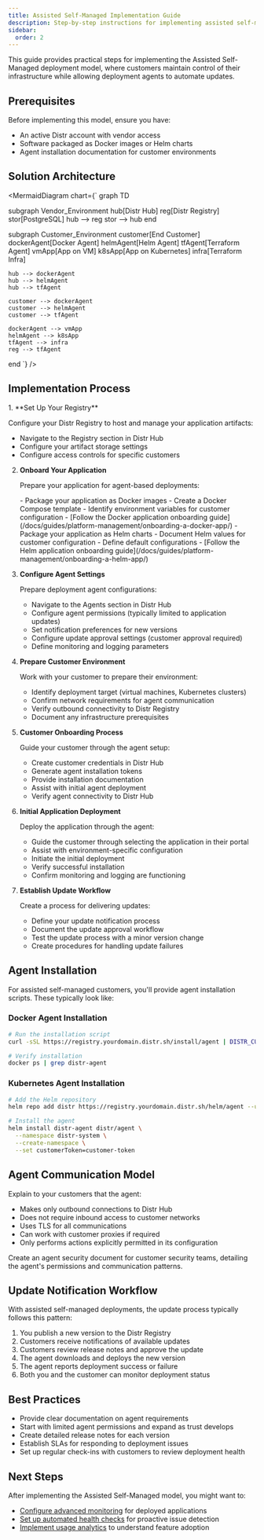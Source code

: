 ```yaml
---
title: Assisted Self-Managed Implementation Guide
description: Step-by-step instructions for implementing assisted self-managed customer deployments
sidebar:
  order: 2
---
```



This guide provides practical steps for implementing the Assisted Self-Managed deployment model, where customers maintain control of their infrastructure while allowing deployment agents to automate updates.

## Prerequisites

Before implementing this model, ensure you have:

- An active Distr account with vendor access
- Software packaged as Docker images or Helm charts
- Agent installation documentation for customer environments

## Solution Architecture

<MermaidDiagram 
  chart={`
graph TD

  subgraph Vendor_Environment
    hub[Distr Hub]
    reg[Distr Registry]
    stor[PostgreSQL]
    hub --> reg
    stor --> hub
  end

  subgraph Customer_Environment
    customer[End Customer]
    dockerAgent[Docker Agent]
    helmAgent[Helm Agent]
    tfAgent[Terraform Agent]
    vmApp[App on VM]
    k8sApp[App on Kubernetes]
    infra[Terraform Infra]

    hub --> dockerAgent
    hub --> helmAgent
    hub --> tfAgent

    customer --> dockerAgent
    customer --> helmAgent
    customer --> tfAgent

    dockerAgent --> vmApp
    helmAgent --> k8sApp
    tfAgent --> infra
    reg --> tfAgent
  end
`}
/>

## Implementation Process

<Steps>
1. **Set Up Your Registry**

   Configure your Distr Registry to host and manage your application artifacts:
   
   - Navigate to the Registry section in Distr Hub
   - Configure your artifact storage settings
   - Configure access controls for specific customers

2. **Onboard Your Application**
   
   Prepare your application for agent-based deployments:

   <Tabs>
   <TabItem label="Docker Application">
   - Package your application as Docker images
   - Create a Docker Compose template
   - Identify environment variables for customer configuration
   - [Follow the Docker application onboarding guide](/docs/guides/platform-management/onboarding-a-docker-app/)
   </TabItem>
   <TabItem label="Kubernetes Application">
   - Package your application as Helm charts
   - Document Helm values for customer configuration
   - Define default configurations
   - [Follow the Helm application onboarding guide](/docs/guides/platform-management/onboarding-a-helm-app/)
   </TabItem>
   </Tabs>

3. **Configure Agent Settings**
   
   Prepare deployment agent configurations:
   
   - Navigate to the Agents section in Distr Hub
   - Configure agent permissions (typically limited to application updates)
   - Set notification preferences for new versions
   - Configure update approval settings (customer approval required)
   - Define monitoring and logging parameters

4. **Prepare Customer Environment**
   
   Work with your customer to prepare their environment:
   
   - Identify deployment target (virtual machines, Kubernetes clusters)
   - Confirm network requirements for agent communication
   - Verify outbound connectivity to Distr Registry
   - Document any infrastructure prerequisites

5. **Customer Onboarding Process**
   
   Guide your customer through the agent setup:
   
   - Create customer credentials in Distr Hub
   - Generate agent installation tokens
   - Provide installation documentation
   - Assist with initial agent deployment
   - Verify agent connectivity to Distr Hub

6. **Initial Application Deployment**
   
   Deploy the application through the agent:
   
   - Guide the customer through selecting the application in their portal
   - Assist with environment-specific configuration
   - Initiate the initial deployment
   - Verify successful installation
   - Confirm monitoring and logging are functioning

7. **Establish Update Workflow**
   
   Create a process for delivering updates:
   
   - Define your update notification process
   - Document the update approval workflow
   - Test the update process with a minor version change
   - Create procedures for handling update failures
</Steps>

## Agent Installation

For assisted self-managed customers, you'll provide agent installation scripts. These typically look like:

### Docker Agent Installation

```bash
# Run the installation script
curl -sSL https://registry.yourdomain.distr.sh/install/agent | DISTR_CUSTOMER_TOKEN=customer-token bash

# Verify installation
docker ps | grep distr-agent
```

### Kubernetes Agent Installation

```bash
# Add the Helm repository
helm repo add distr https://registry.yourdomain.distr.sh/helm/agent --username customer-username --password customer-token

# Install the agent
helm install distr-agent distr/agent \
  --namespace distr-system \
  --create-namespace \
  --set customerToken=customer-token
```

## Agent Communication Model

Explain to your customers that the agent:

- Makes only outbound connections to Distr Hub
- Does not require inbound access to customer networks
- Uses TLS for all communications
- Can work with customer proxies if required
- Only performs actions explicitly permitted in its configuration

<Aside type="tip">
  Create an agent security document for customer security teams, detailing the agent's permissions and communication patterns.
</Aside>

## Update Notification Workflow

With assisted self-managed deployments, the update process typically follows this pattern:

1. You publish a new version to the Distr Registry
2. Customers receive notifications of available updates
3. Customers review release notes and approve the update
4. The agent downloads and deploys the new version
5. The agent reports deployment success or failure
6. Both you and the customer can monitor deployment status

## Best Practices

- Provide clear documentation on agent requirements
- Start with limited agent permissions and expand as trust develops
- Create detailed release notes for each version
- Establish SLAs for responding to deployment issues
- Set up regular check-ins with customers to review deployment health

## Next Steps

After implementing the Assisted Self-Managed model, you might want to:

- [Configure advanced monitoring](/docs/product/vendor-portal/#monitoring) for deployed applications
- [Set up automated health checks](/docs/product/vendor-portal/#health-checks) for proactive issue detection
- [Implement usage analytics](/docs/product/vendor-portal/#analytics) to understand feature adoption

